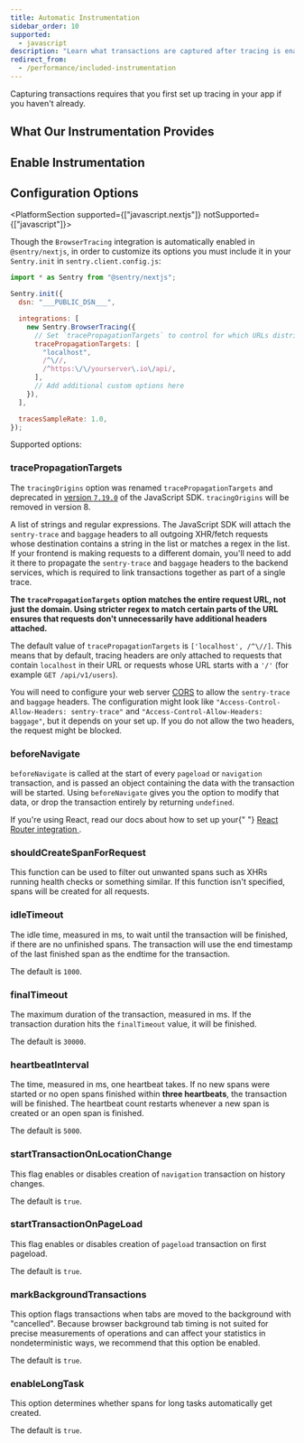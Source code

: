 ```yaml
---
title: Automatic Instrumentation
sidebar_order: 10
supported:
  - javascript
description: "Learn what transactions are captured after tracing is enabled."
redirect_from:
  - /performance/included-instrumentation
---
```


<Note>

Capturing transactions requires that you first <PlatformLink to="/performance/">set up tracing in your app</PlatformLink> if you haven't already.

</Note>

<PlatformContent includePath="performance/automatic-instrumentation-intro" />

## What Our Instrumentation Provides

<PlatformContent includePath="performance/what-instrumentation-provides" />

## Enable Instrumentation

<PlatformContent includePath="performance/enable-automatic-instrumentation" />

## Configuration Options

<PlatformSection supported={["javascript.nextjs"]} notSupported={["javascript"]}>

Though the `BrowserTracing` integration is automatically enabled in `@sentry/nextjs`, in order to customize its options you must include it in your `Sentry.init` in `sentry.client.config.js`:

<SignInNote />

```javascript
import * as Sentry from "@sentry/nextjs";

Sentry.init({
  dsn: "___PUBLIC_DSN___",

  integrations: [
    new Sentry.BrowserTracing({
      // Set `tracePropagationTargets` to control for which URLs distributed tracing should be enabled
      tracePropagationTargets: [
        "localhost",
        /^\//,
        /^https:\/\/yourserver\.io\/api/,
      ],
      // Add additional custom options here
    }),
  ],

  tracesSampleRate: 1.0,
});
```

</PlatformSection>

Supported options:

### tracePropagationTargets

<Note>

The `tracingOrigins` option was renamed `tracePropagationTargets` and deprecated in [version `7.19.0`](https://github.com/getsentry/sentry-javascript/releases/tag/7.19.0) of the JavaScript SDK. `tracingOrigins` will be removed in version 8.

</Note>

A list of strings and regular expressions. The JavaScript SDK will attach the `sentry-trace` and `baggage` headers to all outgoing XHR/fetch requests whose destination contains a string in the list or matches a regex in the list. If your frontend is making requests to a different domain, you'll need to add it there to propagate the `sentry-trace` and `baggage` headers to the backend services, which is required to link transactions together as part of a single trace.

**The `tracePropagationTargets` option matches the entire request URL, not just the domain. Using stricter regex to match certain parts of the URL ensures that requests don't unnecessarily have additional headers attached.**

The default value of `tracePropagationTargets` is `['localhost', /^\//]`. This means that by default, tracing headers are only attached to requests that contain `localhost` in their URL or requests whose URL starts with a `'/'` (for example `GET /api/v1/users`).

<PlatformContent includePath="performance/tracePropagationTargets-example" />

You will need to configure your web server [CORS](https://developer.mozilla.org/en-US/docs/Web/HTTP/Headers/Access-Control-Allow-Headers) to allow the `sentry-trace` and `baggage` headers. The configuration might look like `"Access-Control-Allow-Headers: sentry-trace"` and `"Access-Control-Allow-Headers: baggage"`, but it depends on your set up. If you do not allow the two headers, the request might be blocked.

### beforeNavigate

`beforeNavigate` is called at the start of every `pageload` or `navigation` transaction, and is passed an object containing the data with the transaction will be started. Using `beforeNavigate` gives you the option to modify that data, or drop the transaction entirely by returning `undefined`.

<PlatformContent includePath="performance/beforeNavigate-example" />

<Note>
  If you're using React, read our docs about how to set up your{" "}
  <a
    class
    href="/platforms/javascript/guides/react/configuration/integrations/react-router/"
  >
    React Router integration
  </a>
  .
</Note>

### shouldCreateSpanForRequest

This function can be used to filter out unwanted spans such as XHRs running
health checks or something similar. If this function isn't specified, spans
will be created for all requests.

<PlatformContent includePath="performance/filter-span-example" />

### idleTimeout

The idle time, measured in ms, to wait until the transaction will be finished, if there are no unfinished spans. The transaction will use the end timestamp of the last finished span as the endtime for the transaction.

The default is `1000`.

### finalTimeout

The maximum duration of the transaction, measured in ms. If the transaction duration hits the `finalTimeout` value, it will be finished.

The default is `30000`.

### heartbeatInterval

The time, measured in ms, one heartbeat takes. If no new spans were started or no open spans finished within **three heartbeats**, the transaction will be finished. The heartbeat count restarts whenever a new span is created or an open span is finished.

The default is `5000`.

### startTransactionOnLocationChange

This flag enables or disables creation of `navigation` transaction on history changes.

The default is `true`.

### startTransactionOnPageLoad

This flag enables or disables creation of `pageload` transaction on first pageload.

The default is `true`.

### markBackgroundTransactions

This option flags transactions when tabs are moved to the background with "cancelled". Because browser background tab timing is not suited for precise measurements of operations and can affect your statistics in nondeterministic ways, we recommend that this option be enabled.

The default is `true`.

### enableLongTask

This option determines whether spans for long tasks automatically get created.

The default is `true`.
